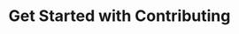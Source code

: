 ---
title: Get Started with Contributing
description: Learn how to get started with contributing.
sidebar:
  label: Getting Started
---